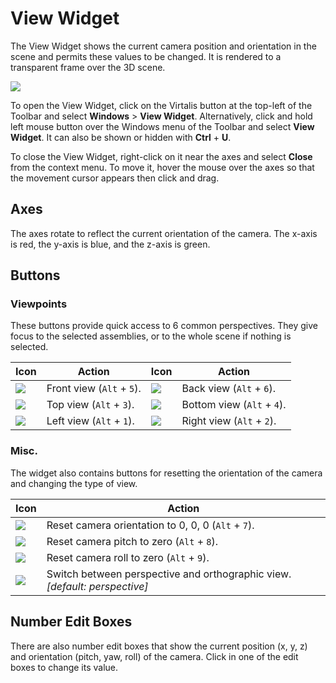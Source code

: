 # View Widget

The View Widget shows the current camera position and orientation in the scene and permits these values to be changed. It is rendered to a transparent frame over the 3D scene.

![](/img/user-manual/chapter9/1.jpg)

To open the View Widget, click on the Virtalis button at the top-left of the Toolbar and select **Windows** > **View Widget**. Alternatively, click and hold left mouse button over the Windows menu of the Toolbar and select **View Widget**. It can also be shown or hidden with **Ctrl** + **U**.

To close the View Widget, right-click on it near the axes and select **Close** from the context menu. To move it, hover the mouse over the axes so that the movement cursor appears then click and drag.

## Axes

The axes rotate to reflect the current orientation of the camera. The x-axis is red, the y-axis is blue, and the z-axis is green.

## Buttons

### Viewpoints

These buttons provide quick access to 6 common perspectives. They give focus to the selected assemblies, or to the whole scene if nothing is selected.

| Icon                    | Action                    | Icon                    | Action                     |
|-------------------------|---------------------------|-------------------------|----------------------------|
| ![](/img/user-manual/chapter9/2.jpg) | Front view (`Alt` + `5`). | ![](/img/user-manual/chapter9/3.jpg) | Back view (`Alt` + `6`).   |
| ![](/img/user-manual/chapter9/4.jpg) | Top view (`Alt` + `3`).   | ![](/img/user-manual/chapter9/5.jpg) | Bottom view (`Alt` + `4`). |
| ![](/img/user-manual/chapter9/6.jpg) | Left view (`Alt` + `1`).  | ![](/img/user-manual/chapter9/7.jpg) | Right view (`Alt` + `2`).  |

### Misc.

The widget also contains buttons for resetting the orientation of the camera and changing the type of view.

| Icon                     | Action                                                                       |
|--------------------------|------------------------------------------------------------------------------|
| ![](/img/user-manual/chapter9/8.jpg)  | Reset camera orientation to 0, 0, 0 (`Alt` + `7`).                           |
| ![](/img/user-manual/chapter9/9.jpg)  | Reset camera pitch to zero (`Alt` + `8`).                                    |
| ![](/img/user-manual/chapter9/10.jpg) | Reset camera roll to zero (`Alt` + `9`).                                     |
| ![](/img/user-manual/chapter9/11.jpg) | Switch between perspective and orthographic view. *[default: perspective]* |

## Number Edit Boxes

There are also number edit boxes that show the current position (x, y, z) and orientation (pitch, yaw, roll) of the camera. Click in one of the edit boxes to change its value.
